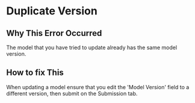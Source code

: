 
# Duplicate Version

## Why This Error Occurred

The model that you have tried to update already has the same model version.

## How to fix This

When updating a model ensure that you edit the 'Model Version' field to a different version, then submit on the
Submission tab.

